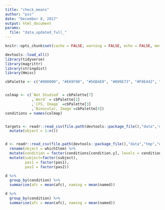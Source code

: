 ```yaml
---
title: "check_means"
author: "pss"
date: "December 8, 2017"
output: html_document
params:
  file: "data_updated_full_"
---
```


```r
knitr::opts_chunk$set(cache = FALSE, warning = FALSE, echo = FALSE, message = FALSE)

devtools::load_all()
library(tidyverse)
library(magrittr)
library(stringdist)
library(Hmisc)

cbPalette <- c("#000000", "#E69F00", "#56B4E9", "#009E73", "#F0E442", "#0072B2", "#D55E00", "#CC79A7")


colmap <- c(`Not Studied` = cbPalette[7]
            ,`Word` = cbPalette[2]
            ,`CFS, Image` =cbPalette[3]
            ,`Binocular, Image`=cbPalette[4])
conditions = names(colmap)


targets <- readr::read_csv(file.path(devtools::package_file(),"data",'objectNames.csv'), col_names = FALSE) %>%
  mutate(object = 1:n())


d <- readr::read_csv(file.path(devtools::package_file(),"data","tmp","data",paste0(params$file, ".csv"))) %>%
  rename(object = whichItem) %>%
  mutate(condition = factor(conditions[condition.y], levels = conditions)) %>%
  mutate(subject=factor(subject),
         pas1 = factor(pas1),
         pas2 = factor(pas2))

```


```r

d %>%
  group_by(condition) %>%
  summarise(afc = mean(afc), naming = mean(named))


```

```r
d %>%
  group_by(condition) %>%
  summarise(afc = mean(afc), naming = mean(named))

```

```r



```

